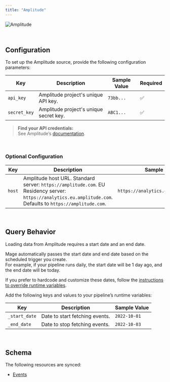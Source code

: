 ```yaml
---
title: "Amplitude"
---
```



![Amplitude](https://user-images.githubusercontent.com/78053898/198753477-f08a7424-00de-4ae3-9d04-e1c1429a7d28.png)

<br/>

## Configuration

To set up the Amplitude source, provide the following configuration parameters:

| Key           | Description                                  | Sample Value     | Required |
| ------------- | -------------------------------------------- | ---------------- | -------- |
| `api_key`     | Amplitude project's unique API key.          | `73bb...`        | ✅        |
| `secret_key`  | Amplitude project's unique secret key.       | `ABC1...`        | ✅        |

> **Find your API credentials:**  
> See Amplitude’s [documentation](https://www.docs.developers.amplitude.com/analytics/find-api-credentials/).

<br/>

### Optional Configuration

| Key    | Description                                                                                                                                   | Sample Value                        |
| ------ | --------------------------------------------------------------------------------------------------------------------------------------------- | ----------------------------------- |
| `host` | Amplitude host URL. Standard server: `https://amplitude.com`. EU Residency server: `https://analytics.eu.amplitude.com`. Defaults to `https://amplitude.com`. | `https://analytics.eu.amplitude.com` |

<br/>

## Query Behavior

Loading data from Amplitude requires a start date and an end date.

Mage automatically passes the start date and end date based on the scheduled trigger you create.  
For example, if your pipeline runs daily, the start date will be 1 day ago, and the end date will be today.

If you prefer to hardcode and customize these dates, follow the [instructions to override runtime variables](https://docs.mage.ai/production/configuring-production-settings/runtime-variable).

Add the following keys and values to your pipeline’s runtime variables:

| Key          | Description                          | Sample Value  |
| ------------ | ------------------------------------ | ------------- |
| `_start_date` | Date to start fetching events.        | `2022-10-01`  |
| `_end_date`   | Date to stop fetching events.         | `2022-10-03`  |

<br/>

## Schema

The following resources are synced:

- [Events](https://www.docs.developers.amplitude.com/analytics/apis/export-api/#response-schema)

<br/>
